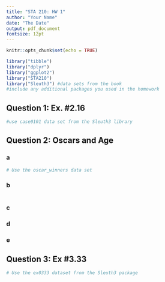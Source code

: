 ```yaml
---
title: "STA 210: HW 1"
author: "Your Name"
date: "The Date"
output: pdf_document
fontsize: 12pt
---
```


```r
knitr::opts_chunk$set(echo = TRUE)
```

```r
library("tibble")
library("dplyr")
library("ggplot2")
library("STA210")
library("Sleuth3") #data sets from the book 
#include any additional packages you used in the homework
```


## Question 1: Ex. #2.16
```r
#use case0101 data set from the Sleuth3 library
```



## Question 2: Oscars and Age

### a

```r
# Use the oscar_winners data set

```

<!-- Fill in response. -->

### b

<!-- Fill in hypotheses. -->

```r

```

<!-- Fill in conclusion. -->

### c
<!-- Fill in response. -->


### d

<!-- Fill in response. -->

### e


## Question 3: Ex #3.33
```r
# Use the ex0333 dataset from the Sleuth3 package

```

<!-- Be sure to include any relevant code/ output you used for the analysis. -->
<!-- Be sure to state any conclusions in the context of the problem. -->






